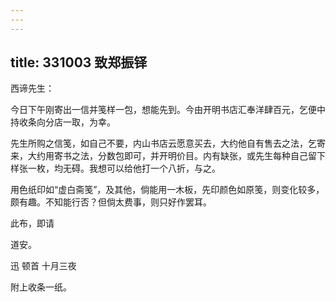 ```yaml
---
---
---
```

title: 331003 致郑振铎
---




西谛先生：

今日下午刚寄出一信并笺样一包，想能先到。今由开明书店汇奉洋肆百元，乞便中持收条向分店一取，为幸。

先生所购之信笺，如自己不要，内山书店云愿意买去，大约他自有售去之法，乞寄来，大约用寄书之法，分数包即可，并开明价目。内有缺张，或先生每种自己留下样张一枚，均无碍。我想可以给他打一个八折，与之。

用色纸印如“虚白斋笺”，及其他，倘能用一木板，先印颜色如原笺，则变化较多，颇有趣。不知能行否？但倘太费事，则只好作罢耳。

此布，即请

道安。

迅 顿首 十月三夜

附上收条一纸。